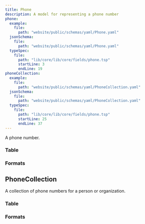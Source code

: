 ```yaml
---
title: Phone
description: A model for representing a phone number
phone:
  example:
    file:
      path: "website/public/schemas/yaml/Phone.yaml"
  jsonSchema:
    file:
      path: "website/public/schemas/yaml/Phone.yaml"
  typeSpec:
    file:
      path: "lib/core/lib/core/fields/phone.tsp"
      startLine: 3
      endLine: 19
phoneCollection:
  example:
    file:
      path: "website/public/schemas/yaml/PhoneCollection.yaml"
  jsonSchema:
    file:
      path: "website/public/schemas/yaml/PhoneCollection.yaml"
  typeSpec:
    file:
      path: "lib/core/lib/core/fields/phone.tsp"
      startLine: 25
      endLine: 37
---
```



A phone number.

### Table

<SchemaTable spec={frontmatter.phone} />

### Formats

<SchemaFormatTabs
  example={frontmatter.phone.example}
  jsonSchema={frontmatter.phone.jsonSchema}
  typeSpec={frontmatter.phone.typeSpec}
/>

## PhoneCollection

A collection of phone numbers for a person or organization.

### Table

<SchemaTable spec={frontmatter.phoneCollection} />

### Formats

<SchemaFormatTabs
  example={frontmatter.phoneCollection.example}
  jsonSchema={frontmatter.phoneCollection.jsonSchema}
  typeSpec={frontmatter.phoneCollection.typeSpec}
/>
